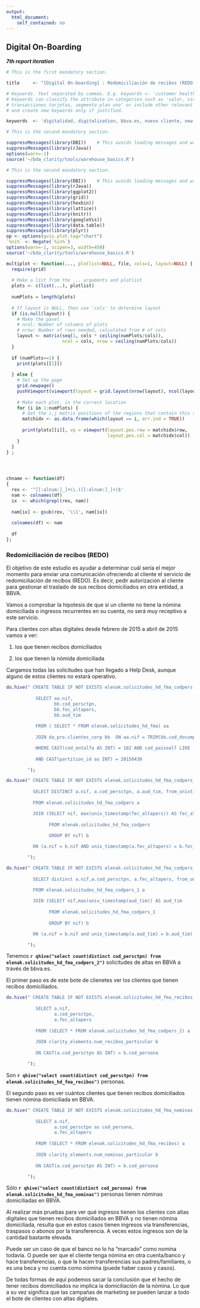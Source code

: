 ```yaml
---
output:
  html_document:
    self_contained: no
---
```


Digital On-Boarding 
-------------------


_**7th report iteration**_

```r
# This is the first mandatory section.

title     <- "[Digital On-boarding] : Redomiciliación de recibos (REDO)."

# Keywords. Text separated by commas. E.g. keywords <- 'customer health, recibos' 
# Keywords can classify the attribute in categories such as 'valor, vinculación, digitalidad', describe used tables such as 'recibos, 
# transacciones tarjetas, segmento plan uno' or include other relevant info. Search keywords in the portal to find commonly used terms
# and create new keywords only if justified.

keywords  <- 'digitalidad, digitalization, bbva.es, nuevo cliente, new client, alta cliente, client registration, redomiciliación de recibos, REDO, nómina, ingresos recurrentes'  
```


```r
# This is the second mandatory section.

suppressMessages(library(DBI))    # This avoids loading messages and warnings showing up
suppressMessages(library(rJava))
options(warn=-1)
source('~/bda_clarity/tools/warehouse_basics.R')
```


```r
# This is the second mandatory section.

suppressMessages(library(DBI))    # This avoids loading messages and warnings showing up
suppressMessages(library(rJava))
suppressMessages(library(ggplot2))
suppressMessages(library(grid))
suppressMessages(library(hexbin))
suppressMessages(library(lattice))
suppressMessages(library(knitr))
suppressMessages(library(googleVis))
suppressMessages(library(data.table))
suppressMessages(library(plyr))
op <- options(gvis.plot.tag="chart")
`%ni%` <- Negate(`%in%`)
options(warn=-1, scipen=3, width=450)
source('~/bda_clarity/tools/warehouse_basics.R')

```

``` r

multiplot <- function(..., plotlist=NULL, file, cols=1, layout=NULL) {
  require(grid)
  
  # Make a list from the ... arguments and plotlist
  plots <- c(list(...), plotlist)
  
  numPlots = length(plots)
  
  # If layout is NULL, then use 'cols' to determine layout
  if (is.null(layout)) {
    # Make the panel
    # ncol: Number of columns of plots
    # nrow: Number of rows needed, calculated from # of cols
    layout <- matrix(seq(1, cols * ceiling(numPlots/cols)),
                     ncol = cols, nrow = ceiling(numPlots/cols))
  }
  
  if (numPlots==1) {
    print(plots[[1]])
    
  } else {
    # Set up the page
    grid.newpage()
    pushViewport(viewport(layout = grid.layout(nrow(layout), ncol(layout))))
    
    # Make each plot, in the correct location
    for (i in 1:numPlots) {
      # Get the i,j matrix positions of the regions that contain this subplot
      matchidx <- as.data.frame(which(layout == i, arr.ind = TRUE))
      
      print(plots[[i]], vp = viewport(layout.pos.row = matchidx$row,
                                      layout.pos.col = matchidx$col))
    }
  }
} ; 




chname <- function(df)
{
  rex <- '^[[:alnum:]_]+\\.([[:alnum:]_]+)$'
  nam <- colnames(df)
  ix  <- which(grepl(rex, nam))
  
  nam[ix] <- gsub(rex, '\\1', nam[ix])
  
  colnames(df) <- nam
  
  df
};

```

### Redomiciliación de recibos (REDO)

El objetivo de este estudio es ayudar a determinar cuál sería el mejor momento para enviar una comunicación ofreciendo al cliente el servicio de redomiciliación de recibos (REDO). Es decir, pedir autorización al cliente para gestionar el traslado de sus recibos domiciliados en otra entidad, a BBVA.

Vamos a comprobar la hipotesis de que si un cliente no tiene la nómina domiciliada o ingresos recurrentes en su cuenta, no será muy receptivo a este servicio. 

Para clientes con altas digitales desde febrero de 2015 a abril de 2015 vamos a ver:

1) los que tienen recibos domiciliados

2) los que tienen la nómida domiciliada

Cargamos todas las solicitudes que han llegado a Help Desk, aunque alguno de estos clientes no estará operativo. 

```r

do.hive(" CREATE TABLE IF NOT EXISTS elenak.solicitudes_hd_fma_codpers AS
         
           SELECT aa.nif,   
                  bb.cod_persctpn,
                  bb.fec_altapers, 
                  bb.aud_tim
         
           FROM ( SELECT * FROM elenak.solicitudes_hd_fma) aa 
         
           JOIN da_pro.clientes_corp bb  ON aa.nif = TRIM(bb.cod_documps1)

           WHERE CAST(cod_entalfa AS INT) = 182 AND cod_paisoalf LIKE 'ES'
        
           AND CAST(partition_id as INT) = 20150430

        "); 

do.hive(" CREATE TABLE IF NOT EXISTS elenak.solicitudes_hd_fma_codpers_1 AS
         
          SELECT DISTINCT a.nif, a.cod_persctpn, a.aud_tim, from_unixtime(b.fec_altapers) AS fec_altapers 
        
          FROM elenak.solicitudes_hd_fma_codpers a 

          JOIN (SELECT nif, max(unix_timestamp(fec_altapers)) AS fec_altapers
        
                FROM elenak.solicitudes_hd_fma_codpers 
        
                GROUP BY nif) b 

          ON (a.nif = b.nif AND unix_timestamp(a.fec_altapers) = b.fec_altapers)

        "); 

do.hive(" CREATE TABLE IF NOT EXISTS elenak.solicitudes_hd_fma_codpers_2 AS
         
          SELECT distinct a.nif,a.cod_persctpn, a.fec_altapers, from_unixtime(b.aud_tim) AS aud_tim 
        
          FROM elenak.solicitudes_hd_fma_codpers_1 a 

          JOIN (SELECT nif,max(unix_timestamp(aud_tim)) AS aud_tim 
        
                FROM elenak.solicitudes_hd_fma_codpers_1
        
                GROUP BY nif) b 

          ON (a.nif = b.nif and unix_timestamp(a.aud_tim) = b.aud_tim)

        "); 

```

Tenemos **`r qhive("select count(distinct cod_persctpn) from elenak.solicitudes_hd_fma_codpers_2")`** solicitudes de altas en BBVA a través de bbva.es. 

El primer paso es de este bote de clienetes ver los clientes que tienen recibos domiciliados.

```r

do.hive(" CREATE TABLE IF NOT EXISTS elenak.solicitudes_hd_fma_recibos AS
         
           SELECT a.nif,   
                  a.cod_persctpn,
                  a.fec_altapers
         
           FROM (SELECT * FROM elenak.solicitudes_hd_fma_codpers_2) a
         
           JOIN clarity_elements.num_recibos_particular b
        
           ON CAST(a.cod_persctpn AS INT) = b.cod_persona

        "); 

```

Son **`r qhive("select count(distinct cod_persctpn) from elenak.solicitudes_hd_fma_recibos")`** personas. 

El segundo paso es ver cuántos clientes que tienen recibos domiciliados tienen nómina domiciliada en BBVA.

```r

do.hive(" CREATE TABLE IF NOT EXISTS elenak.solicitudes_hd_fma_nominas AS
         
           SELECT a.nif,   
                  a.cod_persctpn as cod_persona,
                  a.fec_altapers
         
           FROM (SELECT * FROM elenak.solicitudes_hd_fma_recibos) a
         
           JOIN clarity_elements.num_nominas_particular b
        
           ON CAST(a.cod_persctpn AS INT) = b.cod_persona

        "); 

```

Sólo **`r qhive("select count(distinct cod_persona) from elenak.solicitudes_hd_fma_nominas")`** personas tienen nóminas domiciliadas en BBVA.

Al realizar más pruebas para ver qué ingresos tienen los clientes con altas digitales que tienen recibos domiciliados en BBVA y no tienen nómina domiciliada, resulta que en estos casos tienen ingresos vía transferencias, traspasos o abonos por la transferencia. A veces estos ingresos son de la cantidad bastante elevada. 

Puede ser un caso de que el banco no lo ha "marcado" como nomina todavía. O puede ser que el cliente tenga nómina en otra cuenta/banco y hace transferencias, o que le hacen transferencias sus padres/familiares, o es una beca y no cuenta como nómina (puede haber casos y casos).

De todas formas de aquí podemos sacar la conclusión que el hecho de tener recibos domiciliados no implica la domiciliación de la nómina. Lo que a su vez significa que las campañas de marketing se pueden lanzar a todo el bote de clientes con altas digitales.


